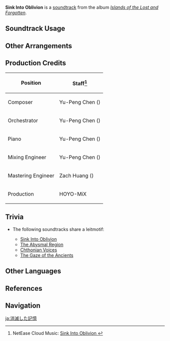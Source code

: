 {{Soundtrack Infobox
|image          = Islands of the Lost and Forgotten.png
|album          = Islands of the Lost and Forgotten
|disc           = 2
|number         = 32
|featured       =
|featured2      =
|featured3      =
|featured_disc  =
|featured_disc2 =
|featured_disc3 =
|youtube_id     = VIk4WOKFu0A
|youtube_time   = 1
|spotify_id     = 1dkP6DKmn1cAhveT7kMvXU
|previous       = Pathway to the Hidden Isles
|next           = The Abysmal Region
}}
{{Description|In the abyss of the white night, my homeland slumbers.|[https://twitter.com/GenshinImpact/status/1514815781057404938 Twitter]}}
'''Sink Into Oblivion''' is a [[soundtrack]] from the album ''[[Islands of the Lost and Forgotten]]''.

==Soundtrack Usage==
{{Soundtrack Usage
|quest    = 
|location = Enkanomiya;;The Serpent's Bowels;;Three Realms Gateway Offering (Area)//post-light realm chisel activation
|domain   = 
}}

==Other Arrangements==
{{Files by Category Gallery|Media Using an Unreleased Arrangement of Sink Into Oblivion Soundtrack}}

==Production Credits==
{| class="wikitable"
! Position
! Staff<ref>NetEase Cloud Music: [https://music.163.com/#/song?id=1937114366 Sink Into Oblivion {{zh|湮没的忆念}}]</ref>
|-
! Composer
| Yu-Peng Chen ({{zh|陈致逸}})
|-
! Orchestrator
| Yu-Peng Chen ({{zh|陈致逸}})
|-
! Piano
| Yu-Peng Chen ({{zh|陈致逸}})
|-
! Mixing Engineer
| Yu-Peng Chen ({{zh|陈致逸}})
|-
! Mastering Engineer
| Zach Huang ({{zh|黄巍}})
|-
! Production
| HOYO-MiX
|}
<!--
==Gallery==
<gallery>
</gallery>
-->

==Trivia==
* <section begin="EnkanomiyaLeitmotif1" />The following soundtracks share a leitmotif:
** [[Sink Into Oblivion]]
** [[The Abysmal Region]]
** [[Chthonian Voices]]
** [[The Gaze of the Ancients]] <section end="EnkanomiyaLeitmotif1" />

==Other Languages==
{{Other Languages
|en      = Sink Into Oblivion
|zhs     = 湮没的忆念
|zhs_rm  = Yānmò de Yìniàn
|zhs_tl  = Faded Mamories
|ja      = 消滅した記憶
|ja_rm   = Shoumetsu Shita Kioku
|ja_tl   = Extinguished Memories
}}

==References==
{{Reflist}}

==Navigation==
{{Soundtrack Navbox|Islands of the Lost and Forgotten}}

[[ja:消滅した記憶]]